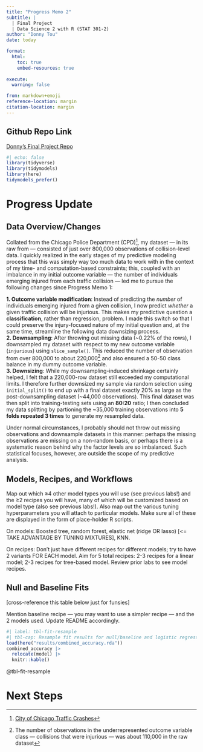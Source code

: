 ```yaml
---
title: "Progress Memo 2"
subtitle: |
  | Final Project 
  | Data Science 2 with R (STAT 301-2)
author: "Donny Tou"
date: today

format:
  html:
    toc: true
    embed-resources: true
    
execute:
  warning: false

from: markdown+emoji 
reference-location: margin
citation-location: margin
---
```


::: {.callout-tip icon=false}

## Github Repo Link

[Donny's Final Project Repo](https://github.com/stat301-2-2024-winter/final-project-2-donnytou.git)

:::

```r
#| echo: false
library(tidyverse)
library(tidymodels)
library(here)
tidymodels_prefer()
```

# Progress Update

## Data Overview/Changes
Collated from the Chicago Police Department (CPD)^[[City of Chicago Traffic Crashes](https://data.cityofchicago.org/Transportation/Traffic-Crashes-Crashes/85ca-t3if/about_data)], my dataset — in its raw from — consisted of just over 800,000 observations of collision-level data. I quickly realized in the early stages of my predictive modeling process that this was simply way too much data to work with in the context of my time- and computation-based constraints; this, coupled with an imbalance in my initial outcome variable — the number of individuals emerging injured from each traffic collision — led me to pursue the following changes since Progress Memo 1:\

**1. Outcome variable modification**: Instead of predicting the *number* of individuals emerging injured from a given collision, I now predict *whether* a given traffic collision will be injurious. This makes my predictive question a **classification**, rather than regression, problem. I made this switch so that I could preserve the injury-focused nature of my initial question and, at the same time, streamline the following data downsizing process.\
**2. Downsampling**: After throwing out missing data (~0.22% of the rows), I downsampled my dataset with respect to my new outcome variable (`injurious`) using `slice_sample()`. This reduced the number of observation from over 800,000 to about 220,000^[The number of observations in the underrepresented outcome variable class — collisions that were injurious — was about 110,000 in the raw dataset] and also ensured a 50-50 class balance in my dummy outcome variable.\
**3. Downsizing**: While my downsampling-induced shrinkage certainly helped, I felt that a 220,000-row dataset still exceeded my computational limits. I therefore further downsized my sample via random selection using `initial_split()` to end up with a final dataset exactly 20% as large as the post-downsampling dataset (~44,000 observations). This final dataset was then split into training-testing sets using an **80:20** ratio; I then concluded my data splitting by partioning the ~35,000 training observations into **5 folds repeated 3 times** to generate my resampled data.\

Under normal circumstances, I probably should not throw out missing observations and downsample datasets in this manner: perhaps the missing observations are missing on a non-random basis, or perhaps there is a systematic reason behind why the factor levels are so imbalanced. Such statistical focuses, however, are outside the scope of my predictive analysis.

## Models, Recipes, and Workflows
Map out which ≥4 other model types you will use (see previous labs!) and the ≥2 recipes you will have, many of which will be customized based on model type (also see previous labs!). Also map out the various tuning hyperparameters you will attach to particular models. Make sure all of these are displayed in the form of place-holder R scripts.\

On models: Boosted tree, random forest, elastic net (ridge OR lasso) [<= TAKE ADVANTAGE BY TUNING MIXTURES], KNN.\

On recipes: Don't just have different recipes for different models; try to have 2 variants FOR EACH model. Aim for 5 total recipes: 2-3 recipes for a linear model; 2-3 recipes for tree-based model. Review prior labs to see model recipes.

## Null and Baseline Fits
[cross-reference this table below just for funsies]

Mention baseline recipe — you may want to use a simpler recipe — and the 2 models used. Update README accordingly.
```r
#| label: tbl-fit-resample
#| tbl-cap: Resample fit results for null/baseline and logistic regression models
load(here("results/combined_accuracy.rda"))
combined_accuracy |>
  relocate(model) |>
  knitr::kable()
```

@tbl-fit-resample

# Next Steps

